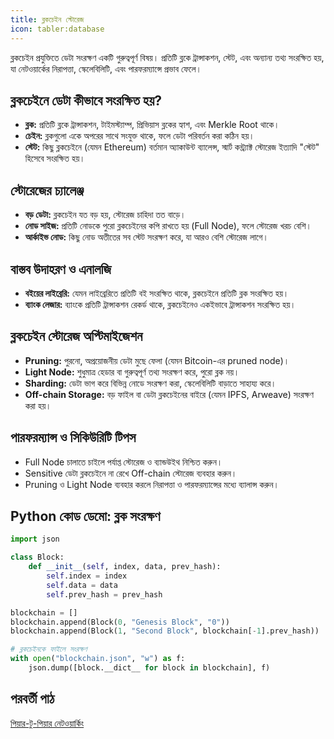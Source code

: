 ```yaml
---
title: ব্লকচেইন স্টোরেজ
icon: tabler:database
---
```


ব্লকচেইন প্রযুক্তিতে ডেটা সংরক্ষণ একটি গুরুত্বপূর্ণ বিষয়। প্রতিটি ব্লকে ট্রান্সাকশন, স্টেট, এবং অন্যান্য তথ্য সংরক্ষিত হয়, যা নেটওয়ার্কের নিরাপত্তা, স্কেলেবিলিটি, এবং পারফরম্যান্সে প্রভাব ফেলে।

## ব্লকচেইনে ডেটা কীভাবে সংরক্ষিত হয়?

- **ব্লক:** প্রতিটি ব্লকে ট্রান্সাকশন, টাইমস্ট্যাম্প, প্রিভিয়াস ব্লকের হ্যাশ, এবং Merkle Root থাকে।
- **চেইন:** ব্লকগুলো একে অপরের সাথে সংযুক্ত থাকে, ফলে ডেটা পরিবর্তন করা কঠিন হয়।
- **স্টেট:** কিছু ব্লকচেইনে (যেমন Ethereum) বর্তমান অ্যাকাউন্ট ব্যালেন্স, স্মার্ট কন্ট্র্যাক্ট স্টোরেজ ইত্যাদি "স্টেট" হিসেবে সংরক্ষিত হয়।

## স্টোরেজের চ্যালেঞ্জ

- **বড় ডেটা:** ব্লকচেইন যত বড় হয়, স্টোরেজ চাহিদা তত বাড়ে।
- **নোড সাইজ:** প্রতিটি নোডকে পুরো ব্লকচেইনের কপি রাখতে হয় (Full Node), ফলে স্টোরেজ খরচ বেশি।
- **আর্কাইভ নোড:** কিছু নোড অতীতের সব স্টেট সংরক্ষণ করে, যা আরও বেশি স্টোরেজ লাগে।

## বাস্তব উদাহরণ ও এনালজি

- **বইয়ের লাইব্রেরি:** যেমন লাইব্রেরিতে প্রতিটি বই সংরক্ষিত থাকে, ব্লকচেইনে প্রতিটি ব্লক সংরক্ষিত হয়।
- **ব্যাংক লেজার:** ব্যাংকে প্রতিটি ট্রান্সাকশন রেকর্ড থাকে, ব্লকচেইনেও একইভাবে ট্রান্সাকশন সংরক্ষিত হয়।

## ব্লকচেইন স্টোরেজ অপ্টিমাইজেশন

- **Pruning:** পুরনো, অপ্রয়োজনীয় ডেটা মুছে ফেলা (যেমন Bitcoin-এর pruned node)।
- **Light Node:** শুধুমাত্র হেডার বা গুরুত্বপূর্ণ তথ্য সংরক্ষণ করে, পুরো ব্লক নয়।
- **Sharding:** ডেটা ভাগ করে বিভিন্ন নোডে সংরক্ষণ করা, স্কেলেবিলিটি বাড়াতে সাহায্য করে।
- **Off-chain Storage:** বড় ফাইল বা ডেটা ব্লকচেইনের বাইরে (যেমন IPFS, Arweave) সংরক্ষণ করা হয়।

## পারফরম্যান্স ও সিকিউরিটি টিপস

- Full Node চালাতে চাইলে পর্যাপ্ত স্টোরেজ ও ব্যান্ডউইথ নিশ্চিত করুন।
- Sensitive ডেটা ব্লকচেইনে না রেখে Off-chain স্টোরেজ ব্যবহার করুন।
- Pruning ও Light Node ব্যবহার করলে নিরাপত্তা ও পারফরম্যান্সের মধ্যে ব্যালান্স করুন।

## Python কোড ডেমো: ব্লক সংরক্ষণ

```python
import json

class Block:
    def __init__(self, index, data, prev_hash):
        self.index = index
        self.data = data
        self.prev_hash = prev_hash

blockchain = []
blockchain.append(Block(0, "Genesis Block", "0"))
blockchain.append(Block(1, "Second Block", blockchain[-1].prev_hash))

# ব্লকচেইনকে ফাইলে সংরক্ষণ
with open("blockchain.json", "w") as f:
    json.dump([block.__dict__ for block in blockchain], f)
```

## পরবর্তী পাঠ

[পিয়ার-টু-পিয়ার নেটওয়ার্কিং](/blockchain/p2p)
